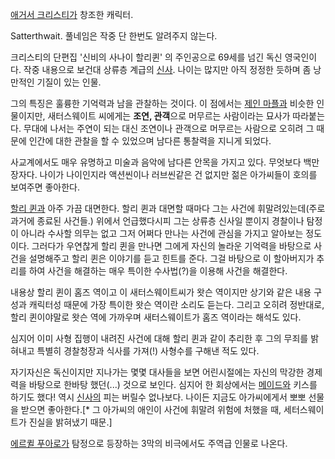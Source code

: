 [[애거서 크리스티]]가 창조한 캐릭터. 

Satterthwait. 풀네임은 작중 단 한번도 알려주지 않는다.

크리스티의 단편집 '신비의 사나이 할리퀸' 의 주인공으로 69세를 넘긴 독신 영국인이다. 작중 내용으로 보건대 상류층 계급의 [[신사]]. 나이는 많지만 아직 정정한 듯하며 좀 낭만적인 기질이 있는 인물.

그의 특징은 훌륭한 기억력과 남을 관찰하는 것이다. 이 점에서는 [[제인 마플]]과 비슷한 인물이지만, 새터스웨이트 씨에게는 '''조연, 관객'''으로 머무르는 사람이라는 묘사가 따라붙는다. 무대에 나서는 주연이 되는 대신 조연이나 관객으로 머무르는 사람으로 오히려 그 때문에 인간에 대한 관찰을 할 수 있었으며 남다른 통찰력을 지니게 되었다.

사교계에서도 매우 유명하고 미술과 음악에 남다른 안목을 가지고 있다. 무엇보다 백만장자다. 나이가 나이인지라 액션씬이나 러브씬같은 건 없지만 젊은 아가씨들이 호의를 보여주면 좋아한다.

[[할리 퀸]]과 아주 가끔 대면한다. 할리 퀸과 대면할 때마다 그는 사건에 휘말려있는데(주로 과거에 종료된 사건들.) 위에서 언급했다시피 그는 상류층 신사일 뿐이지 경찰이나 탐정이 아니라 수사할 의무는 없고 그저 어쩌다 만나는 사건에 관심을 가지고 알아보는 정도이다. 그러다가 우연찮게 할리 퀸을 만나면 그에게 자신의 놀라운 기억력을 바탕으로 사건을 설명해주고 할리 퀸은 이야기를 듣고 힌트를 준다. 그걸 바탕으로 이 할아버지가 추리를 하여 사건을 해결하는 매우 특이한 수사법(?)을 이용해 사건을 해결한다.

내용상 할리 퀸이 홈즈 역이고 이 새터스웨이트씨가 왓슨 역이지만 상기와 같은 내용 구성과 캐릭터성 때문에 가장 특이한 왓슨 역이란 소리도 듣는다. 그리고 오히려 정반대로, 할리 퀸이야말로 왓슨 역에 가까우며 새터스웨이트가 홈즈 역이라는 해석도 있다.

심지어 이미 사형 집행이 내려진 사건에 대해 할리 퀸과 같이 추리한 후 그의 무죄를 밝혀내고 특별히 경찰청장과 식사를 가져(!) 사형수를 구해낸 적도 있다.

자기자신은 독신이지만 지나가는 몇몇 대사들을 보면 어린시절에는 자신의 막강한 경제력을 바탕으로 한바탕 했던(...) 것으로 보인다. 심지어 한 회상에서는 [[메이드]]와 키스를 하기도 했다! 역시 [[신사]]의 피는 버릴수 없나보다. 나이든 지금도 아가씨에게서 뽀뽀 선물을 받으면 좋아한다.[* 그 아가씨의 애인이 사건에 휘말려 위험에 처했을 때, 세터스웨이트가 진실을 밝혀냈기 때문.]

[[에르퀼 푸아로]]가 탐정으로 등장하는 3막의 비극에서도 주역급 인물로 나온다.
